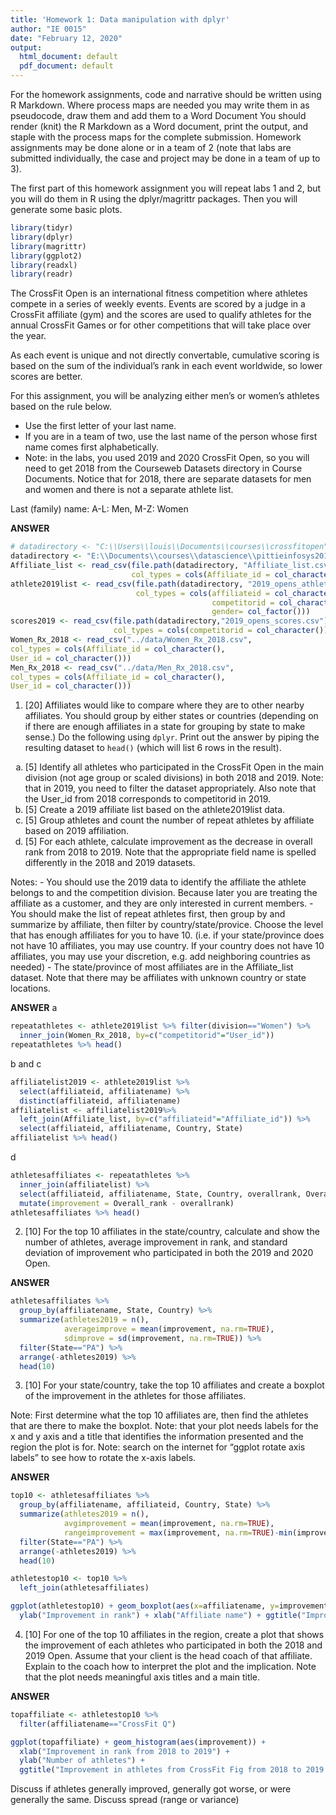 ```yaml
---
title: 'Homework 1: Data manipulation with dplyr'
author: "IE 0015"
date: "February 12, 2020"
output:
  html_document: default
  pdf_document: default
---
```


For the homework assignments, code and narrative should be written using R Markdown. Where process maps are needed you may write them in as pseudocode, draw them and add them to a Word Document You should render (knit) the R Markdown as a Word document, print the output, and staple with the process maps for the complete submission. Homework assignments may be done alone or in a team of 2 (note that labs are submitted individually, the case and project may be done in a team of up to 3).

The first part of this homework assignment you will repeat labs 1 and 2, but you will do them in R using the dplyr/magrittr packages. Then you will generate some basic plots.

```r
library(tidyr)
library(dplyr)
library(magrittr)
library(ggplot2)
library(readxl)
library(readr)
```

The CrossFit Open is an international fitness competition where athletes compete in a series of weekly events. Events are scored by a judge in a CrossFit affiliate (gym) and the scores are used to qualify athletes for the annual CrossFit Games or for other competitions that will take place over the year.

As each event is unique and not directly convertable, cumulative scoring is based on the sum of the individual's rank in each event worldwide, so lower scores are better.

For this assignment, you will be analyzing either men's or women's athletes based on the rule below.

-  Use the first letter of your last name. 
-  If you are in a team of two, use the last name of the person whose first name comes first alphabetically.
-  Note: in the labs, you used 2019 and 2020 CrossFit Open, so you will need to get 2018 from the Courseweb Datasets directory in Course Documents.  Notice that for 2018, there are separate datasets for men and women and there is not a separate athlete list.

Last (family) name:  A-L: Men,  M-Z: Women


**ANSWER**
```r
# datadirectory <- "C:\\Users\\louis\\Documents\\courses\\crossfitopen"
datadirectory <- "E:\\Documents\\courses\\datascience\\pittieinfosys2015\\data"
Affiliate_list <- read_csv(file.path(datadirectory, "Affiliate_list.csv"),
                           col_types = cols(Affiliate_id = col_character()))
athlete2019list <- read_csv(file.path(datadirectory, "2019_opens_athletes.csv"), 
                            col_types = cols(affiliateid = col_character(), 
                                             competitorid = col_character(),
                                             gender= col_factor()))
scores2019 <- read_csv(file.path(datadirectory,"2019_opens_scores.csv"),
                       col_types = cols(competitorid = col_character()))
Women_Rx_2018 <- read_csv("../data/Women_Rx_2018.csv",
col_types = cols(Affiliate_id = col_character(),
User_id = col_character()))
Men_Rx_2018 <- read_csv("../data/Men_Rx_2018.csv",
col_types = cols(Affiliate_id = col_character(),
User_id = col_character()))
```

1. [20] Affiliates would like to compare where they are to other nearby affiliates.  You should group by either states or countries (depending on if there are enough affiliates in a state for grouping by state to make sense.)  Do the following using `dplyr`.  Print out the answer by piping the resulting dataset to `head()` (which will list 6 rows in the result). 


a. [5] Identify all athletes who participated in the CrossFit Open in the main division (not age group or scaled divisions) in both 2018 and 2019.  Note: that in 2019, you need to filter the dataset appropriately.  Also note that the User_id from 2018 corresponds to competitorid in 2019.
b. [5] Create a 2019 affiliate list based on the athlete2019list data.
c. [5] Group athletes and count the number of repeat athletes by affiliate based on 2019 affiliation.
d. [5] For each athlete, calculate improvement as the decrease in overall rank from 2018 to 2019. Note that the appropriate field name is spelled differently in the 2018 and 2019 datasets.

Notes: 
    -  You should use the 2019 data to identify the affiliate the athlete belongs to and the competition division. Because later you are treating the affiliate as a customer, and they are only interested in current members.
    -  You should make the list of repeat athletes first, then group by and summarize by affiliate, then filter by country/state/provice.  Choose the level that has enough affiliates for you to have 10. (i.e. if your state/province does not have 10 affiliates, you may use country.  If your country does not have 10 affiliates, you may use your discretion, e.g. add neighboring countries as needed)
    -  The state/province of most affiliates are in the Affiliate_list dataset. Note that there may be affiliates with unknown country or state locations.
    

**ANSWER**
a
```r
repeatathletes <- athlete2019list %>% filter(division=="Women") %>%
  inner_join(Women_Rx_2018, by=c("competitorid"="User_id"))
repeatathletes %>% head()
```

b and c
```r
affiliatelist2019 <- athlete2019list %>% 
  select(affiliateid, affiliatename) %>%
  distinct(affiliateid, affiliatename)
affiliatelist <- affiliatelist2019%>%
  left_join(Affiliate_list, by=c("affiliateid"="Affiliate_id")) %>%
  select(affiliateid, affiliatename, Country, State)
affiliatelist %>% head()
```

d
```r
athletesaffiliates <- repeatathletes %>%
  inner_join(affiliatelist) %>%
  select(affiliateid, affiliatename, State, Country, overallrank, Overall_rank) %>%
  mutate(improvement = Overall_rank - overallrank)
athletesaffiliates %>% head()
```




2. [10] For the top 10 affiliates in the state/country, calculate and show the number of athletes, average improvement in rank, and standard deviation of improvement who participated in  both the 2019 and 2020 Open.  

**ANSWER**
```r
athletesaffiliates %>% 
  group_by(affiliatename, State, Country) %>%
  summarize(athletes2019 = n(),
            averageimprove = mean(improvement, na.rm=TRUE),
            sdimprove = sd(improvement, na.rm=TRUE)) %>%
  filter(State=="PA") %>%
  arrange(-athletes2019) %>%
  head(10)
```


3.  [10] For your state/country, take the top 10 affiliates and create a boxplot of the improvement in the athletes for those affiliates.  

Note:  First determine what the top 10 affiliates are, then find the athletes that are there to make the boxplot.
Note: that your plot needs labels for the x and y axis and a title that identifies the information presented and the region the plot is for.
Note: search on the internet for "ggplot rotate axis labels" to see how to rotate the x-axis labels.

**ANSWER**
```r
top10 <- athletesaffiliates %>% 
  group_by(affiliatename, affiliateid, Country, State) %>%
  summarize(athletes2019 = n(),
            avgimprovement = mean(improvement, na.rm=TRUE),
            rangeimprovement = max(improvement, na.rm=TRUE)-min(improvement, na.rm=TRUE)) %>%
  filter(State=="PA") %>%
  arrange(-athletes2019) %>%
  head(10)
```

```r
athletestop10 <- top10 %>%
  left_join(athletesaffiliates)
```

```r
ggplot(athletestop10) + geom_boxplot(aes(x=affiliatename, y=improvement)) +
  ylab("Improvement in rank") + xlab("Affiliate name") + ggtitle("Improvement in affiliates in Pennsylvania from 2018 to 2019 CrossFit Open") + theme(axis.text.x = element_text(angle = 90, hjust = 1))
```

4. [10]  For one of the top 10 affiliates in the region, create a plot that shows the improvement of each athletes who participated in both the 2018 and 2019 Open.  Assume that your client is the head coach of that affiliate.  Explain to the coach how to interpret the plot and the implication.  Note that the plot needs meaningful axis titles and a main title. 

**ANSWER**
```r
topaffiliate <- athletestop10 %>% 
  filter(affiliatename=="CrossFit Q")
```

```r
ggplot(topaffiliate) + geom_histogram(aes(improvement)) +
  xlab("Improvement in rank from 2018 to 2019") + 
  ylab("Number of athletes") +
  ggtitle("Improvement in athletes from CrossFit Fig from 2018 to 2019 CrossFit Open")
```

Discuss if athletes generally improved, generally got worse, or were generally the same.  Discuss spread (range or variance)